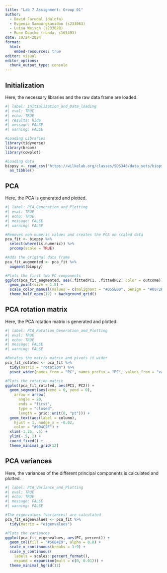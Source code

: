 ```yaml
---
title: "Lab 7 Assignment: Group 01"
author:
  - David Farudal (dalofa)
  - Evgenia Samourgkanidou (s233063)
  - Luisa Weisch (s233028)
  - Rune Daucke (runda, s165493)
date: 10/24-2024
format:
  html:
    embed-resources: true
editor: visual
editor_options: 
  chunk_output_type: console
---
```


## Initialization

Here, the necessary libraries and the raw data frame are loaded.

```r
#| label: Initialization_and_Data_loading
#| eval: TRUE
#| echo: TRUE
#| results: hide
#| message: FALSE
#| warning: FALSE

#Loading Libraries
library(tidyverse)
library(broom)
library(cowplot)

#Loading data
biopsy <- read_csv("https://wilkelab.org/classes/SDS348/data_sets/biopsy.csv") %>%
  as_tibble()
```

## PCA

Here, the PCA is generated and plotted.

```r
#| label: PCA_Generation_and_Plotting
#| eval: TRUE
#| echo: TRUE
#| message: FALSE
#| warning: FALSE

#Removes non-numeric values and creates the PCA on scaled data
pca_fit <- biopsy %>%
  select(where(is.numeric)) %>%
  prcomp(scale = TRUE)

#Adds the original data frame
pca_fit_augmented <- pca_fit %>%
  augment(biopsy)

#Plots the first two PC components
ggplot(pca_fit_augmented, aes(.fittedPC1, .fittedPC2, color = outcome)) +
  geom_point(size = 1.5) +
  scale_color_manual(values = c(malignant = "#D55E00", benign = "#0072B2")) +
  theme_half_open(12) + background_grid()
```

## PCA rotation matrix

Here, the PCA rotation matrix is generated and plotted.

```r
#| label: PCA_Rotation_Generation_and_Plotting
#| eval: TRUE
#| echo: TRUE
#| message: FALSE
#| warning: FALSE

#Rotates the matrix matrix and pivots it wider
pca_fit_rotated <- pca_fit %>%
  tidy(matrix = "rotation") %>%
  pivot_wider(names_from = "PC", names_prefix = "PC", values_from = "value")

#Plots the rotation matrix
ggplot(pca_fit_rotated, aes(PC1, PC2)) +
  geom_segment(aes(xend = 0, yend = 0), 
    arrow = arrow(
      angle = 20,
      ends = "first",
      type = "closed",
      length = grid::unit(8, "pt"))) +
  geom_text(aes(label = column),
    hjust = 1, nudge_x = -0.02,
    color = "#904C2F") +
  xlim(-1.25, .5) +
  ylim(-.5, 1) +
  coord_fixed() +
  theme_minimal_grid(12)
```

## PCA variances

Here, the variances of the different principal components is calculated and plotted.

```r
#| label: PCA_Variance_and_Plotting
#| eval: TRUE
#| echo: TRUE
#| message: FALSE
#| warning: FALSE

#The eigenvalues (variances) are calculated
pca_fit_eigenvalues <- pca_fit %>%
  tidy(matrix = "eigenvalues")

#Plots the variences
ggplot(pca_fit_eigenvalues, aes(PC, percent)) +
  geom_col(fill = "#56B4E9", alpha = 0.8) +
  scale_x_continuous(breaks = 1:9) +
  scale_y_continuous(
    labels = scales::percent_format(),
    expand = expansion(mult = c(0, 0.01))) +
  theme_minimal_hgrid(12)
```
